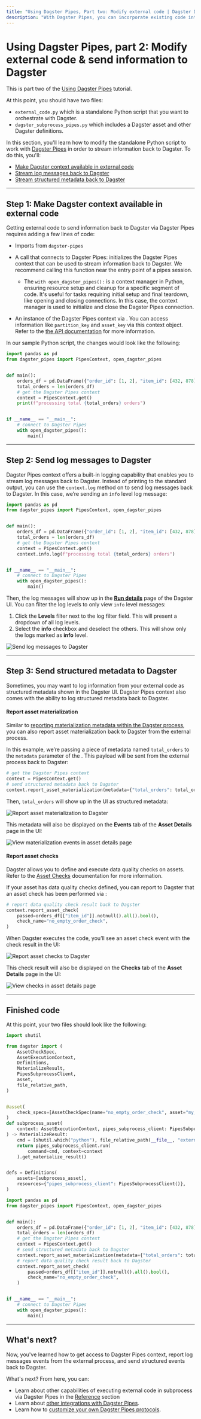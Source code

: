 ```yaml
---
title: "Using Dagster Pipes, Part two: Modify external code | Dagster Docs"
description: "With Dagster Pipes, you can incorporate existing code into Dagster without huge refactors. This guide shows you how to modify existing code to work with Dagster Pipes."
---
```


# Using Dagster Pipes, part 2: Modify external code & send information to Dagster

<Note>

This is part two of the [Using Dagster Pipes](/guides/dagster-pipes/subprocess) tutorial.

</Note>

At this point, you should have two files:

- `external_code.py` which is a standalone Python script that you want to orchestrate with Dagster.
- `dagster_subprocess_pipes.py` which includes a Dagster asset and other Dagster definitions.

In this section, you'll learn how to modify the standalone Python script to work with [Dagster Pipes](/guides/dagster-pipes) in order to stream information back to Dagster. To do this, you'll:

- [Make Dagster context available in external code](#step-1-make-dagster-context-available-in-external-code)
- [Stream log messages back to Dagster](#step-2-send-log-messages-to-dagster)
- [Stream structured metadata back to Dagster](#step-3-send-structured-metadata-to-dagster)

---

## Step 1: Make Dagster context available in external code

Getting external code to send information back to Dagster via Dagster Pipes requires adding a few lines of code:

- Imports from `dagster-pipes`

- A call that connects to Dagster Pipes: <PyObject module="dagster_pipes" object="open_dagster_pipes"/> initializes the Dagster Pipes context that can be used to stream information back to Dagster. We recommend calling this function near the entry point of a pipes session.

  - The <code>with open_dagster_pipes():</code> is a context manager in Python, ensuring resource setup and cleanup for a specific segment of code. It's useful for tasks requiring initial setup and final teardown, like opening and closing connections. In this case, the context manager is used to initialize and close the Dagster Pipes connection.

- An instance of the Dagster Pipes context via <PyObject module="dagster_pipes" object="PipesContext" method="get"/>. You can access information like `partition_key` and `asset_key` via this context object. Refer to the [the API documentation](/_apidocs/libraries/dagster-pipes#dagster_pipes.PipesContext) for more information.

In our sample Python script, the changes would look like the following:

```python file=/guides/dagster/dagster_pipes/subprocess/external_code_with_context.py lines=2-
import pandas as pd
from dagster_pipes import PipesContext, open_dagster_pipes


def main():
    orders_df = pd.DataFrame({"order_id": [1, 2], "item_id": [432, 878]})
    total_orders = len(orders_df)
    # get the Dagster Pipes context
    context = PipesContext.get()
    print(f"processing total {total_orders} orders")


if __name__ == "__main__":
    # connect to Dagster Pipes
    with open_dagster_pipes():
        main()
```

---

## Step 2: Send log messages to Dagster

Dagster Pipes context offers a built-in logging capability that enables you to stream log messages back to Dagster. Instead of printing to the standard output, you can use the `context.log` method on <PyObject module="dagster_pipes" object="PipesContext" /> to send log messages back to Dagster. In this case, we’re sending an `info` level log message:

```python file=/guides/dagster/dagster_pipes/subprocess/external_code_with_logs.py
import pandas as pd
from dagster_pipes import PipesContext, open_dagster_pipes


def main():
    orders_df = pd.DataFrame({"order_id": [1, 2], "item_id": [432, 878]})
    total_orders = len(orders_df)
    # get the Dagster Pipes context
    context = PipesContext.get()
    context.info.log(f"processing total {total_orders} orders")


if __name__ == "__main__":
    # connect to Dagster Pipes
    with open_dagster_pipes():
        main()
```

Then, the log messages will show up in the [**Run details**](/concepts/webserver/ui#run-details) page of the Dagster UI. You can filter the log levels to only view `info` level messages:

1. Click the **Levels** filter next to the log filter field. This will present a dropdown of all log levels.
2. Select the **info** checkbox and deselect the others. This will show only the logs marked as **info** level.

<Image
  alt="Send log messages to Dagster"
  src="/images/guides/dagster-pipes/modifying-code-4-log-messages.png"
  width={1326}
  height={742}
/>

---

## Step 3: Send structured metadata to Dagster

Sometimes, you may want to log information from your external code as structured metadata shown in the Dagster UI. Dagster Pipes context also comes with the ability to log structured metadata back to Dagster.

#### Report asset materialization

Similar to [reporting materialization metadata within the Dagster process](/concepts/assets/software-defined-assets#recording-materialization-metadata), you can also report asset materialization back to Dagster from the external process.

In this example, we’re passing a piece of metadata named `total_orders` to the `metadata` parameter of the <PyObject module="dagster_pipes" object="PipesContext" method="report_asset_materialization" />. This payload will be sent from the external process back to Dagster:

```python file=/guides/dagster/dagster_pipes/subprocess/external_code_with_events.py startafter=start_events_marker endbefore=end_events_marker dedent=4
# get the Dagster Pipes context
context = PipesContext.get()
# send structured metadata back to Dagster
context.report_asset_materialization(metadata={"total_orders": total_orders})
```

Then, `total_orders` will show up in the UI as structured metadata:

<Image
  alt="Report asset materialization to Dagster"
  src="/images/guides/dagster-pipes/modifying-code-5-1-report-asset-materialization.png"
  width={1412}
  height={806}
/>

This metadata will also be displayed on the **Events** tab of the **Asset Details** page in the UI:

<Image
  alt="View materialization events in asset details page"
  src="/images/guides/dagster-pipes/modifying-code-5-2-materialization-asset-details.png"
  width={1286}
  height={736}
/>

#### Report asset checks

Dagster allows you to define and execute data quality checks on assets. Refer to the [Asset Checks](/concepts/assets/asset-checks) documentation for more information.

If your asset has data quality checks defined, you can report to Dagster that an asset check has been performed via <PyObject module="dagster_pipes" object="PipesContext" method="report_asset_check" />:

```python file=/guides/dagster/dagster_pipes/subprocess/external_code_with_events.py startafter=start_checks_marker endbefore=end_checks_marker dedent=4
# report data quality check result back to Dagster
context.report_asset_check(
    passed=orders_df[["item_id"]].notnull().all().bool(),
    check_name="no_empty_order_check",
)
```

When Dagster executes the code, you’ll see an asset check event with the check result in the UI:

<Image
  alt="Report asset checks to Dagster"
  src="/images/guides/dagster-pipes/modifying-code-5-3-report-asset-checks.png"
  width={1312}
  height={734}
/>

This check result will also be displayed on the **Checks** tab of the **Asset Details** page in the UI:

<Image
  alt="View checks in asset details page"
  src="/images/guides/dagster-pipes/modifying-code-5-4-checks-asset-details.png"
  width={1302}
  height={730}
/>

---

## Finished code

At this point, your two files should look like the following:

<TabGroup>
<TabItem name="Dagster code in dagster_subprocess_pipes.py">

```python file=/guides/dagster/dagster_pipes/subprocess/dagster_subprocess_pipes_finished.py
import shutil

from dagster import (
    AssetCheckSpec,
    AssetExecutionContext,
    Definitions,
    MaterializeResult,
    PipesSubprocessClient,
    asset,
    file_relative_path,
)


@asset(
    check_specs=[AssetCheckSpec(name="no_empty_order_check", asset="my_asset")],
)
def subprocess_asset(
    context: AssetExecutionContext, pipes_subprocess_client: PipesSubprocessClient
) -> MaterializeResult:
    cmd = [shutil.which("python"), file_relative_path(__file__, "external_code.py")]
    return pipes_subprocess_client.run(
        command=cmd, context=context
    ).get_materialize_result()


defs = Definitions(
    assets=[subprocess_asset],
    resources={"pipes_subprocess_client": PipesSubprocessClient()},
)
```

</TabItem>
<TabItem name="External code in external_code.py">

```python file=/guides/dagster/dagster_pipes/subprocess/external_code_finished.py
import pandas as pd
from dagster_pipes import PipesContext, open_dagster_pipes


def main():
    orders_df = pd.DataFrame({"order_id": [1, 2], "item_id": [432, 878]})
    total_orders = len(orders_df)
    # get the Dagster Pipes context
    context = PipesContext.get()
    # send structured metadata back to Dagster
    context.report_asset_materialization(metadata={"total_orders": total_orders})
    # report data quality check result back to Dagster
    context.report_asset_check(
        passed=orders_df[["item_id"]].notnull().all().bool(),
        check_name="no_empty_order_check",
    )


if __name__ == "__main__":
    # connect to Dagster Pipes
    with open_dagster_pipes():
        main()
```

</TabItem>
</TabGroup>

---

## What's next?

Now, you've learned how to get access to Dagster Pipes context, report log messages events from the external process, and send structured events back to Dagster.

What's next? From here, you can:

- Learn about other capabilities of executing external code in subprocess via Dagster Pipes in the [Reference](/guides/dagster-pipes/subprocess/reference) section
- Learn about [other integrations with Dagster Pipes](/guides/dagster-pipes#usage).
- Learn how to [customize your own Dagster Pipes protocols](/guides/dagster-pipes/customizing-dagster-pipes-protocols).
